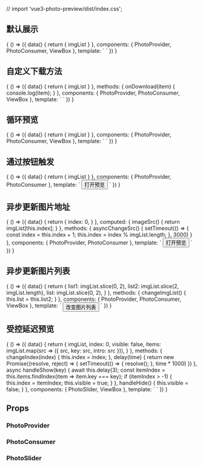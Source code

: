 // import 'vue3-photo-preview/dist/index.css';

<Meta title="vue3-photo-preview" />

## 默认展示
<Canvas>
  <Story name="默认展示">
    {
      () => ({
        data() {
          return {
            imgList
          }
        },
        components: { PhotoProvider, PhotoConsumer, ViewBox },
        template: `
          <photo-provider>
            <photo-consumer v-for="src in imgList" :intro="src" :key="src" :src="src">
              <view-box :src="src" />
            </photo-consumer>
          </photo-provider>
        `
      })
    }
  </Story>
</Canvas>

## 自定义下载方法
<Canvas>
  <Story name="自定义下载方法">
    {
      () => ({
        data() {
          return {
            imgList
          }
        },
        methods: {
          onDownload(item) {
            console.log(item);
          }
        },
        components: { PhotoProvider, PhotoConsumer, ViewBox },
        template: `
          <photo-provider :onDownload="onDownload">
            <photo-consumer v-for="src in imgList" :intro="src" :key="src" :src="src">
              <view-box :src="src" />
            </photo-consumer>
          </photo-provider>
        `
      })
    }
  </Story>
</Canvas>

## 循环预览
<Canvas>
  <Story name="循环预览">
    {
      () => ({
        data() {
          return {
            imgList
          }
        },
        components: { PhotoProvider, PhotoConsumer, ViewBox },
        template: `
          <photo-provider :loop="true">
            <photo-consumer v-for="src in imgList" :intro="src" :key="src" :src="src">
              <view-box :src="src" />
            </photo-consumer>
          </photo-provider>
        `
      })
    }
  </Story>
</Canvas>

## 通过按钮触发
<Canvas>
  <Story name="通过按钮触发">
    {
      () => ({
        data() {
          return {
            imgList
          }
        },
        components: { PhotoProvider, PhotoConsumer },
        template: `
          <photo-provider>
            <photo-consumer v-for="(src, index) in imgList" :intro="src" :key="src" :src="src">
              <button v-if="index === 0">打开预览</button>
            </photo-consumer>
          </photo-provider>
        `
      })
    }
  </Story>
</Canvas>

## 异步更新图片地址
<Canvas>
  <Story name="异步更新图片地址">
    {
      () => ({
        data() {
          return {
            index: 0,
          }
        },
        computed: {
          imageSrc() {
            return imgList[this.index];
          }
        },
        methods: {
          asyncChangeSrc() {
            setTimeout(() => {
              const index = this.index + 1;
              this.index = index % imgList.length;
            }, 3000)
          }
        },
        components: { PhotoProvider, PhotoConsumer },
        template: `
          <photo-provider>
            <photo-consumer :intro="imageSrc" :src="imageSrc">
              <button @click="asyncChangeSrc">打开预览</button>
            </photo-consumer>
          </photo-provider>
        `
      })
    }
  </Story>
</Canvas>

## 异步更新图片列表
<Canvas>
  <Story name="异步更新图片列表">
    {
      () => ({
        data() {
          return {
            list1: imgList.slice(0, 2),
            list2: imgList.slice(2, imgList.length),
            list: imgList.slice(0, 2),
          }
        },
        methods: {
          changeImgList() {
            this.list = this.list2;
          }
        },
        components: { PhotoProvider, PhotoConsumer, ViewBox },
        template: `
          <photo-provider>
            <photo-consumer v-for="src in list" :intro="src" :key="src" :src="src">
              <view-box :src="src" />
            </photo-consumer>
            <button @click="changeImgList" style="vertical-align:top;">改变图片列表</button>
          </photo-provider>
        `
      })
    }
  </Story>
</Canvas>

## 受控延迟预览
<Canvas>
  <Story name="受控延迟预览">
    {
      () => ({
        data() {
          return {
            imgList,
            index: 0,
            visible: false,
            items: imgList.map(src => ({ src, key: src, intro: src })),
          }
        },
        methods: {
          changeIndex(index) {
            this.index = index;
          },
          delay(time) {
            return new Promise((resolve, reject) => {
              setTimeout(() => {
                resolve();
              }, time * 1000)
            })
          },
          async handleShow(key) {
            await this.delay(3);
            const itemIndex = this.items.findIndex(item => item.key === key);
            if (itemIndex > -1) {
              this.index = itemIndex;
              this.visible = true;
            }
          },
          handleHide() {
            this.visible = false;
          }
        },
        components: { PhotoSlider, ViewBox },
        template: `
          <view-box
            v-for="src in imgList"
            :key="src"
            :src="src"
            @click="handleShow(src)"
          />
          <photo-slider
            :items="items"
            :visible="visible"
            :index="index"
            @changeIndex="changeIndex"
            @clickMask="handleHide"
            @closeModal="handleHide"
          />
        `
      })
    }
  </Story>
</Canvas>

## Props

### PhotoProvider

<ArgsTable of={originPhotoProvider} />

### PhotoConsumer

<ArgsTable of={originPhotoConsumer} />

### PhotoSlider
<ArgsTable of={originPhotoSlider} />
